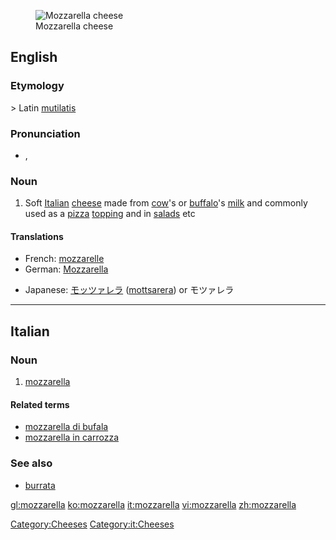 [[Image:Cheese 07 bg 042906.jpg|thumb|right|Mozzarella cheese]]
==English==
{{wikipedia}}
===Etymology===
{{etyl|it}} {{term|mozzare||to cut off|lang=it}} > Latin [[mutilatis]]

===Pronunciation===
* {{a|UK}} {{IPA|/mɒt.sə.ɹɛl.ə/}}, {{SAMPA|/mQt.s@.rEl.@/}}

===Noun===
{{en-noun|-}}

# Soft [[Italian]] [[cheese]] made from [[cow]]'s or [[buffalo]]'s [[milk]] and commonly used as a [[pizza]] [[topping]] and in [[salad]]s etc

====Translations====
{{trans-top|soft Italian cheese}}
* French: [[mozzarelle]] {{f}}
* German: [[Mozzarella]] {{m}}
{{trans-mid}}
* Japanese: [[モッツァレラ]] ([[mottsarera]]) or モツァレラ
{{trans-bottom}}

[[Category:Cheeses]]

----

==Italian==
{{wikipedia|lang=it}}
===Noun===
{{it-noun|mozzarell|f|a|e}}

# [[#English|mozzarella]]

====Related terms====
* [[mozzarella di bufala]]
* [[mozzarella in carrozza]]

===See also===
* [[burrata]]

[[Category:it:Cheeses]]

[[gl:mozzarella]]
[[ko:mozzarella]]
[[it:mozzarella]]
[[vi:mozzarella]]
[[zh:mozzarella]]
